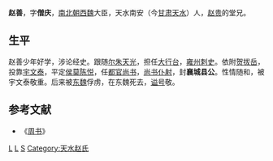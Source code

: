 '''赵善'''，字'''僧庆'''，[[南北朝|南北朝]][[西魏|西魏]]大臣，天水南安（今[[甘肃|甘肃]][[天水|天水]]）人，[[赵贵|赵贵]]的堂兄。

==生平==
赵善少年好学，涉论经史。跟随[[尔朱天光|尔朱天光]]，担任[[大行台|大行台]]，[[雍州|雍州]][[刺史|刺史]]。依附[[贺拔岳|贺拔岳]]，投靠[[宇文泰|宇文泰]]，平定[[侯莫陈悦|侯莫陈悦]]，任[[都官尚书|都官尚书]]，[[尚书仆射|尚书仆射]]，封'''襄城县公'''。性情随和，被宇文泰敬重。后来被[[东魏|东魏]]俘虏，在东魏死去，[[谥号|谥号]]敬。

==参考文献==
*《[[周书|周书]]》
[[Category:西魏政治人物|L]]
[[Category:谥敬|L]]
[[Category:赵姓|S]]
[[Category:天水赵氏|Category:天水赵氏]]